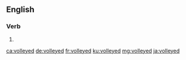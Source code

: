==English==

===Verb===
{{head|en|verb form}}

# {{en-past of|volley}}

[[ca:volleyed]]
[[de:volleyed]]
[[fr:volleyed]]
[[ku:volleyed]]
[[mg:volleyed]]
[[ja:volleyed]]